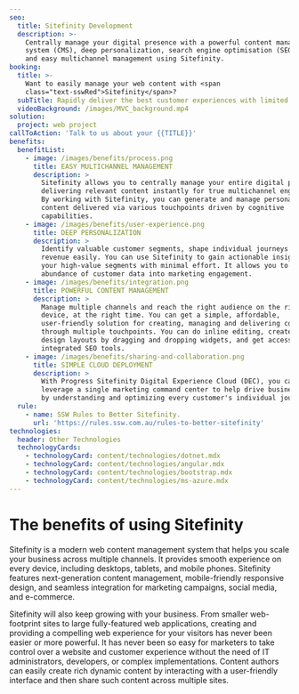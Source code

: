 ```yaml
---
seo:
  title: Sitefinity Development
  description: >-
    Centrally manage your digital presence with a powerful content management 
    system (CMS), deep personalization, search engine optimisation (SEO) 
    and easy multichannel management using Sitefinity. 
booking:
  title: >-
    Want to easily manage your web content with <span
    class="text-sswRed">Sitefinity</span>?
  subTitle: Rapidly deliver the best customer experiences with limited resources
  videoBackground: /images/MVC_background.mp4
solution:
  project: web project
callToAction: 'Talk to us about your {{TITLE}}'
benefits:
  benefitList:
    - image: /images/benefits/process.png
      title: EASY MULTICHANNEL MANAGEMENT
      description: >
        Sitefinity allows you to centrally manage your entire digital presence
        delivering relevant content instantly for true multichannel engagement.
        By working with Sitefinity, you can generate and manage personalized
        content delivered via various touchpoints driven by cognitive
        capabilities.
    - image: /images/benefits/user-experience.png
      title: DEEP PERSONALIZATION
      description: >
        Identify valuable customer segments, shape individual journeys and drive
        revenue easily. You can use Sitefinity to gain actionable insight into
        your high-value segments with minimal effort. It allows you to turn the
        abundance of customer data into marketing engagement.
    - image: /images/benefits/integration.png
      title: POWERFUL CONTENT MANAGEMENT
      description: >
        Manage multiple channels and reach the right audience on the right
        device, at the right time. You can get a simple, affordable,
        user-friendly solution for creating, managing and delivering content
        through multiple touchpoints. You can do inline editing, create new
        design layouts by dragging and dropping widgets, and get access
        integrated SEO tools.
    - image: /images/benefits/sharing-and-collaboration.png
      title: SIMPLE CLOUD DEPLOYMENT
      description: >
        With Progress Sitefinity Digital Experience Cloud (DEC), you can
        leverage a single marketing command center to help drive business growth
        by understanding and optimizing every customer's individual journey.
  rule:
    - name: SSW Rules to Better Sitefinity.
      url: 'https://rules.ssw.com.au/rules-to-better-sitefinity'
technologies:
  header: Other Technologies
  technologyCards:
    - technologyCard: content/technologies/dotnet.mdx
    - technologyCard: content/technologies/angular.mdx
    - technologyCard: content/technologies/bootstrap.mdx
    - technologyCard: content/technologies/ms-azure.mdx
---
```


# The benefits of using Sitefinity

<VideoEmbed url="https://youtu.be/_bhw6tal9FI" />

Sitefinity is a modern web content management system that helps you scale your business across multiple channels. It provides smooth experience on every device, including desktops, tablets, and mobile phones. Sitefinity features next-generation content management, mobile-friendly responsive design, and seamless integration for marketing campaigns, social media, and e-commerce.

Sitefinity will also keep growing with your business. From smaller web-footprint sites to large fully-featured web applications, creating and providing a compelling web experience for your visitors has never been easier or more powerful. It has never been so easy for marketers to take control over a website and customer experience without the need of IT administrators, developers, or complex implementations. Content authors can easily create rich dynamic content by interacting with a user-friendly interface and then share such content across multiple sites.

